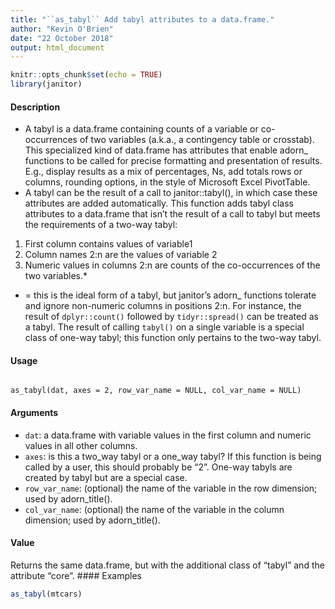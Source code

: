 ```yaml
---
title: "``as_tabyl`` Add tabyl attributes to a data.frame."
author: "Kevin O'Brien"
date: "22 October 2018"
output: html_document
---
```


```r
knitr::opts_chunk$set(echo = TRUE)
library(janitor)
```

#### Description
* A tabyl is a data.frame containing counts of a variable or co-occurrences of two variables (a.k.a., a contingency table or crosstab). This specialized kind of data.frame has attributes that enable adorn_
functions to be called for precise formatting and presentation of results. E.g., display results as a  mix of percentages, Ns, add totals rows or columns, rounding options, in the style of Microsoft Excel PivotTable.
* A tabyl can be the result of a call to janitor::tabyl(), in which case these attributes are added
automatically. This function adds tabyl class attributes to a data.frame that isn’t the result of a call
to tabyl but meets the requirements of a two-way tabyl: 
1) First column contains values of variable1 
2) Column names 2:n are the values of variable 2 
3) Numeric values in columns 2:n are counts of the co-occurrences of the two variables.*
* = this is the ideal form of a tabyl, but janitor's adorn_ functions tolerate and ignore non-numeric
columns in positions 2:n.
For instance, the result of ``dplyr::count()`` followed by ``tidyr::spread()`` can be treated as a
tabyl.
The result of calling ``tabyl()`` on a single variable is a special class of one-way tabyl; this function
only pertains to the two-way tabyl.

#### Usage 
<pre><code>
as_tabyl(dat, axes = 2, row_var_name = NULL, col_var_name = NULL)
</code></pre> 

#### Arguments

* ``dat``: a data.frame with variable values in the first column and numeric values in all
other columns.
* ``axes``: is this a two_way tabyl or a one_way tabyl? If this function is being called by a
user, this should probably be "2". One-way tabyls are created by tabyl but are
a special case.
* ``row_var_name``: (optional) the name of the variable in the row dimension; used by adorn_title().
* ``col_var_name``: (optional) the name of the variable in the column dimension; used by adorn_title().

#### Value
Returns the same data.frame, but with the additional class of "tabyl" and the attribute "core".
#### Examples
```r
as_tabyl(mtcars)
```

